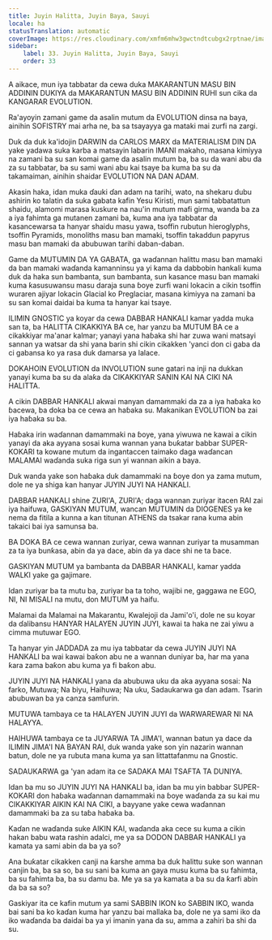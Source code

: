 ```yaml
---
title: Juyin Halitta, Juyin Baya, Sauyi
locale: ha
statusTranslation: automatic
coverImage: https://res.cloudinary.com/xmfm6mhw3gwctndtcubgx2rptnae/image/upload/v1740337243/small_cover_educacion_fundamental_a051170f1c.webp
sidebar:
    label: 33. Juyin Halitta, Juyin Baya, Sauyi
    order: 33
---
```

A aikace, mun iya tabbatar da cewa duka MAKARANTUN MASU BIN ADDININ DUKIYA da MAKARANTUN MASU BIN ADDININ RUHI sun cika da KANGARAR EVOLUTION.

Ra'ayoyin zamani game da asalin mutum da EVOLUTION dinsa na baya, ainihin SOFISTRY mai arha ne, ba sa tsayayya ga mataki mai zurfi na zargi.

Duk da duk ka'idojin DARWIN da CARLOS MARX da MATERIALISM DIN DA yake yadawa suka karba a matsayin labarin IMANI makaho, masana kimiyya na zamani ba su san komai game da asalin mutum ba, ba su da wani abu da za su tabbatar, ba su sami wani abu kai tsaye ba kuma ba su da takamaiman, ainihin shaidar EVOLUTION NA DAN ADAM.

Akasin haka, idan muka ɗauki ɗan adam na tarihi, wato, na shekaru dubu ashirin ko talatin da suka gabata kafin Yesu Kiristi, mun sami tabbatattun shaidu, alamomi marasa kuskure na nau'in mutum mafi girma, wanda ba za a iya fahimta ga mutanen zamani ba, kuma ana iya tabbatar da kasancewarsa ta hanyar shaidu masu yawa, tsoffin rubutun hieroglyphs, tsoffin Pyramids, monoliths masu ban mamaki, tsoffin takaddun papyrus masu ban mamaki da abubuwan tarihi daban-daban.

Game da MUTUMIN DA YA GABATA, ga waɗannan halittu masu ban mamaki da ban mamaki waɗanda kamanninsu ya yi kama da dabbobin hankali kuma duk da haka sun bambanta, sun bambanta, sun kasance masu ban mamaki kuma ƙasusuwansu masu daraja suna ɓoye zurfi wani lokacin a cikin tsoffin wuraren ajiyar lokacin Glacial ko Preglaciar, masana kimiyya na zamani ba su san komai daidai ba kuma ta hanyar kai tsaye.

ILIMIN GNOSTIC ya koyar da cewa DABBAR HANKALI kamar yadda muka san ta, ba HALITTA CIKAKKIYA BA ce, har yanzu ba MUTUM BA ce a cikakkiyar ma'anar kalmar; yanayi yana haɓaka shi har zuwa wani matsayi sannan ya watsar da shi yana barin shi cikin cikakken 'yanci don ci gaba da ci gabansa ko ya rasa duk damarsa ya lalace.

DOKAHOIN EVOLUTION da INVOLUTION sune gatari na inji na dukkan yanayi kuma ba su da alaƙa da CIKAKKIYAR SANIN KAI NA CIKI NA HALITTA.

A cikin DABBAR HANKALI akwai manyan damammaki da za a iya haɓaka ko ɓacewa, ba doka ba ce cewa an haɓaka su. Makanikan EVOLUTION ba zai iya haɓaka su ba.

Haɓaka irin waɗannan damammaki na ɓoye, yana yiwuwa ne kawai a cikin yanayi da aka ayyana sosai kuma wannan yana buƙatar babbar SUPER-KOKARI ta kowane mutum da ingantaccen taimako daga waɗancan MALAMAI waɗanda suka riga sun yi wannan aikin a baya.

Duk wanda yake son haɓaka duk damammaki na ɓoye don ya zama mutum, dole ne ya shiga kan hanyar JUYIN JUYI NA HANKALI.

DABBAR HANKALI shine ZURI'A, ZURI'A; daga wannan zuriyar itacen RAI zai iya haifuwa, GASKIYAN MUTUM, wancan MUTUMIN da DIOGENES ya ke nema da fitila a kunna a kan titunan ATHENS da tsakar rana kuma abin takaici bai iya samunsa ba.

BA DOKA BA ce cewa wannan zuriyar, cewa wannan zuriyar ta musamman za ta iya bunƙasa, abin da ya dace, abin da ya dace shi ne ta ɓace.

GASKIYAN MUTUM ya bambanta da DABBAR HANKALI, kamar yadda WALƘI yake ga gajimare.

Idan zuriyar ba ta mutu ba, zuriyar ba ta toho, wajibi ne, gaggawa ne EGO, NI, NI MISALI na mutu, don MUTUM ya haifu.

Malamai da Malamai na Makarantu, Kwalejoji da Jami'o'i, dole ne su koyar da ɗalibansu HANYAR HALAYEN JUYIN JUYI, kawai ta haka ne zai yiwu a cimma mutuwar EGO.

Ta hanyar yin JADDADA za mu iya tabbatar da cewa JUYIN JUYI NA HANKALI ba wai kawai baƙon abu ne a wannan duniyar ba, har ma yana ƙara zama baƙon abu kuma ya fi baƙon abu.

JUYIN JUYI NA HANKALI yana da abubuwa uku da aka ayyana sosai: Na farko, Mutuwa; Na biyu, Haihuwa; Na uku, Sadaukarwa ga ɗan adam. Tsarin abubuwan ba ya canza samfurin.

MUTUWA tambaya ce ta HALAYEN JUYIN JUYI da WARWAREWAR NI NA HALAYYA.

HAIHUWA tambaya ce ta JUYARWA TA JIMA'I, wannan batun ya dace da ILIMIN JIMA'I NA BAYAN RAI, duk wanda yake son yin nazarin wannan batun, dole ne ya rubuta mana kuma ya san littattafanmu na Gnostic.

SADAUKARWA ga 'yan adam ita ce SADAKA MAI TSAFTA TA DUNIYA.

Idan ba mu so JUYIN JUYI NA HANKALI ba, idan ba mu yin babbar SUPER-KOKARI don haɓaka waɗannan damammaki na ɓoye waɗanda za su kai mu CIKAKKIYAR AIKIN KAI NA CIKI, a bayyane yake cewa waɗannan damammaki ba za su taɓa haɓaka ba.

Kaɗan ne waɗanda suke AIKIN KAI, waɗanda aka cece su kuma a cikin hakan babu wata rashin adalci, me ya sa DODON DABBAR HANKALI ya kamata ya sami abin da ba ya so?

Ana buƙatar cikakken canji na ƙarshe amma ba duk halittu suke son wannan canjin ba, ba sa so, ba su sani ba kuma an gaya musu kuma ba su fahimta, ba su fahimta ba, ba su damu ba. Me ya sa ya kamata a ba su da ƙarfi abin da ba sa so?

Gaskiyar ita ce kafin mutum ya sami SABBIN IKON ko SABBIN IKO, wanda bai sani ba ko kaɗan kuma har yanzu bai mallaka ba, dole ne ya sami iko da iko waɗanda ba daidai ba ya yi imanin yana da su, amma a zahiri ba shi da su.

